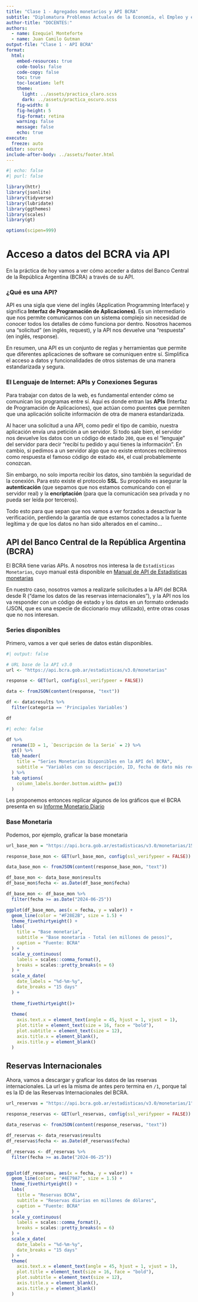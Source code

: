 ```yaml
---
title: "Clase 1 - Agregados monetarios y API BCRA"
subtitle: "Diplomatura Problemas Actuales de la Economía, el Empleo y el Comercio (CEPED FCE - UBA)"
author-title: "DOCENTES:" 
authors:
  - name: Ezequiel Monteforte
  - name: Juan Camilo Gutman
output-file: "Clase 1 - API BCRA" 
format:
  html:
    embed-resources: true
    code-tools: false
    code-copy: false
    toc: true
    toc-location: left
    theme: 
      light: ../assets/practica_claro.scss
      dark: ../assets/practica_oscuro.scss
    fig-width: 8
    fig-height: 5
    fig-format: retina
    warning: false
    message: false
    echo: true
execute:
  freeze: auto
editor: source
include-after-body: ../assets/footer.html
---
```


```r
#| echo: false
#| purl: false

library(httr)
library(jsonlite)
library(tidyverse)
library(lubridate)
library(ggthemes)
library(scales)
library(gt)

options(scipen=999)
```

# Acceso a datos del BCRA via API

En la práctica de hoy vamos a ver cómo acceder a datos del Banco Central de la República Argentina (BCRA) a través de su API.

### ¿Qué es una API?

API es una sigla que viene del inglés (Application Programming Interface) y significa **Interfaz de Programación de Aplicaciones)**. Es un intermediario que nos permite comunicarnos con un sistema complejo sin necesidad de conocer todos los detalles de cómo funciona por dentro. Nosotros hacemos una "solicitud" (en inglés, request), y la API nos devuelve una "respuesta" (en inglés, response).

En resumen, una API es un conjunto de reglas y herramientas que permite que diferentes aplicaciones de software se comuniquen entre sí. Simplifica el acceso a datos y funcionalidades de otros sistemas de una manera estandarizada y segura.

### El Lenguaje de Internet: APIs y Conexiones Seguras

Para trabajar con datos de la web, es fundamental entender cómo se comunican los programas entre sí. Aquí es donde entran las **APIs** (Interfaz de Programación de Aplicaciones), que actúan como puentes que permiten que una aplicación solicite información de otra de manera estandarizada.

Al hacer una solicitud a una API, como pedir el tipo de cambio, nuestra aplicación envía una petición a un servidor. Si todo sale bien, el servidor nos devuelve los datos con un código de estado `200`, que es el "lenguaje" del servidor para decir "recibí tu pedido y aquí tienes la información". En cambio, si pedimos a un servidor algo que no existe entonces recibiremos como respuesta el famoso código de estado `404`, el cual probablemente conozcan.

Sin embargo, no solo importa recibir los datos, sino también la seguridad de la conexión. Para esto existe el protocolo **SSL**. Su propósito es asegurar la **autenticación** (que sepamos que nos estamos comunicando con el servidor real) y la **encriptación** (para que la comunicación sea privada y no pueda ser leída por terceros).

Todo esto para que sepan que nos vamos a ver forzados a desactivar la verificación, perdiendo la garantía de que estamos conectados a la fuente legítima y de que los datos no han sido alterados en el camino... 

## API del Banco Central de la República Argentina (BCRA)

El BCRA tiene varias APIs. A nosotros nos interesa la de `Estadísticas Monetarias`, cuyo manual está disponible en [Manual de API de Estadísticas monetarias](https://www.bcra.gob.ar/Catalogo/Content/files/pdf/principales-variables-v3.pdf)

En nuestro caso, nosotros vamos a realizarle solicitudes a la API del BCRA desde R ("dame los datos de las reservas internacionales"), y la API nos los va responder con un código de estado y los datos en un formato ordenado (JSON, que es una especie de diccionario muy utilizado), entre otras cosas que no nos interesan.


### Series disponibles

Primero, vamos a ver qué series de datos están disponibles.

```r
#| output: false

# URL base de la API v3.0
url <- "https://api.bcra.gob.ar/estadisticas/v3.0/monetarias"

response <- GET(url, config(ssl_verifypeer = FALSE))

data <- fromJSON(content(response, "text"))

df <- data$results %>% 
  filter(categoria == 'Principales Variables')

df
```

```r
#| echo: false

df %>% 
  rename(ID = 1, `Descripción de la Serie` = 2) %>%
  gt() %>% 
  tab_header(
    title = "Series Monetarias Disponibles en la API del BCRA",
    subtitle = "Variables con su descripción, ID, fecha de dato más reciente y último valor"
  ) %>% 
  tab_options(
    column_labels.border.bottom.width= px(3)
  )
```

Les proponemos entonces replicar algunos de los gráficos que el BCRA presenta en su [Informe Monetario Diario](https://www.bcra.gob.ar/Pdfs/PublicacionesEstadisticas/infomondiae.pdf)

### Base Monetaria

Podemos, por ejemplo, graficar la base monetaria

```r
url_base_mon = "https://api.bcra.gob.ar/estadisticas/v3.0/monetarias/15"

response_base_mon <- GET(url_base_mon, config(ssl_verifypeer = FALSE))

data_base_mon <- fromJSON(content(response_base_mon, "text"))

df_base_mon <- data_base_mon$results
df_base_mon$fecha <- as.Date(df_base_mon$fecha)

df_base_mon <- df_base_mon %>% 
  filter(fecha >= as.Date("2024-06-25"))

ggplot(df_base_mon, aes(x = fecha, y = valor)) +
  geom_line(color = "#F28E2B", size = 1.5) +
  theme_fivethirtyeight() +
  labs(
    title = "Base monetaria",
    subtitle = "Base monetaria - Total (en millones de pesos)",
    caption = "Fuente: BCRA"
  ) +
  scale_y_continuous(
    labels = scales::comma_format(),
    breaks = scales::pretty_breaks(n = 6)
  ) +
  scale_x_date(
    date_labels = "%d-%m-%y",
    date_breaks = "15 days"
  ) +
  
  theme_fivethirtyeight()+
  
  theme(
    axis.text.x = element_text(angle = 45, hjust = 1, vjust = 1),
    plot.title = element_text(size = 16, face = "bold"),
    plot.subtitle = element_text(size = 12),
    axis.title.x = element_blank(),
    axis.title.y = element_blank()
  )

```
## Reservas Internacionales

Ahora, vamos a descargar y graficar los datos de las reservas internacionales. La url es la misma de antes pero termina en `/1`, porque tal es la ID de las Reservas Internacionales del BCRA.

```r
url_reservas = "https://api.bcra.gob.ar/estadisticas/v3.0/monetarias/1"

response_reservas <- GET(url_reservas, config(ssl_verifypeer = FALSE))

data_reservas <- fromJSON(content(response_reservas, "text"))

df_reservas <- data_reservas$results
df_reservas$fecha <- as.Date(df_reservas$fecha)

df_reservas <- df_reservas %>% 
  filter(fecha >= as.Date("2024-06-25"))


ggplot(df_reservas, aes(x = fecha, y = valor)) +
  geom_line(color = "#4E79A7", size = 1.5) +
  theme_fivethirtyeight() +
  labs(
    title = "Reservas BCRA",
    subtitle = "Reservas diarias en millones de dólares",
    caption = "Fuente: BCRA"
  ) +
  scale_y_continuous(
    labels = scales::comma_format(),
    breaks = scales::pretty_breaks(n = 6)
  ) +
  scale_x_date(
    date_labels = "%d-%m-%y",
    date_breaks = "15 days"
  ) +
  theme(
    axis.text.x = element_text(angle = 45, hjust = 1, vjust = 1),
    plot.title = element_text(size = 16, face = "bold"),
    plot.subtitle = element_text(size = 12),
    axis.title.x = element_blank(),
    axis.title.y = element_blank()
  )
```



